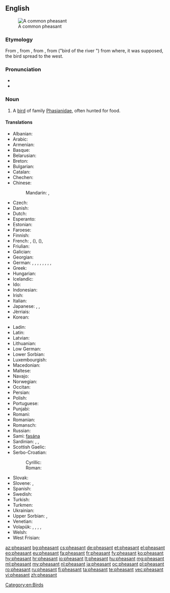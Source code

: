 {{wikipedia}}
==English==
[[Image:Common Pheasant (Hybride).jpg|thumb|A common pheasant]]

===Etymology===
From {{etyl|enm|en}} {{term|fesant|lang=enm}}, from {{etyl|fro|en}} {{term|fesan|lang=fro}}, from {{etyl|la|en}} {{term|phāsiānus|lang=la}}, from {{etyl|grc|en}} {{term|φασιανός|lang=grc|sc=Grek|tr=phasianos}} ("bird of the river {{term|Φᾶσις|lang=grc|sc=Grek|tr=Phȃsis}}") from where, it was supposed, the bird spread to the west.

===Pronunciation===
* {{IPA|/ˈfɛzənt/|lang=en}}
* {{audio|en-us-pheasant.ogg|Audio (US)|lang=en}}

===Noun===
{{en-noun}}

# A [[bird]] of family [[Phasianidae]], often hunted for food.

====Translations====
{{trans-top|bird of family Phasianidae, often hunted for food}}
* Albanian: {{t|sq|fazani}}
* Arabic: {{t|ar|تدرج|m|tr=tadruj|sc=Arab}}
* Armenian: {{t|hy|փասիան|tr=p'asian}}
* Basque: {{t+|eu|faisai}}
* Belarusian: {{t|be|фазан|m|tr=fazán}}
* Breton: {{t|br|fazan-kolc’his}}
* Bulgarian: {{t+|bg|фазан|m|tr=fazan}}
* Catalan: {{t|ca|faisà}}
* Chechen: {{t|ce|аккха нIаьна}}
* Chinese:
*: Mandarin: {{t|cmn|野雞|sc=Hani}}, {{t+|cmn|野鸡|tr=yějī|sc=Hani}}
* Czech: {{t+|cs|bažant|m}}
* Danish: {{t|da|fasan}}
* Dutch: {{t+|nl|fazant|m}}
* Esperanto: {{t|eo|fazano}}
* Estonian: {{t|et|faasan}}
* Faroese: {{t|fo|fasánur}}
* Finnish: {{t+|fi|fasaani}}
* French: {{qualifier|♂♀}} {{t+|fr|faisan|m}}, {{qualifier|♂}} {{t+|fr|coq faisan|m}} ({{t|fr|faisan mâle|m}}), {{qualifier|♀}} {{t+|fr|poule faisane|f}} ({{t|fr|faisan femelle|m}}), {{qualifier|♂♀ offspring}} {{t+|fr|faisandeau|m}}
* Friulian: {{t|fur|fasan}}
* Galician: {{t|gl|faisán}}
* Georgian: {{t|ka|ხოხობი|tr=xoxobi|sc=Geor}}
* German: {{qualifier|♂♀}} {{t+|de|Fasan|m}}, {{qualifier|♀}} {{t|de|Fasanin|f}}, {{qualifier|♂}} {{t|de|Fasanenmännchen|n}}, {{qualifier|♀}} {{t|de|Fasanenweibchen|n}}, {{qualifier|♂♀}} {{t|de|Fasanenhuhn|n}}, {{qualifier|♂}} {{t|de|Fasanenhahn|m}}, {{qualifier|♀}} {{t|de|Fasanenhenne|f}}, {{qualifier|♂♀ offspring}} {{t|de|Fasanenjunges|n}}, {{qualifier|♂♀ offspring}} {{t|de|Fasanenküken|n}}
* Greek: {{t|el|φασιανόs||tr=phasianós}}
* Hungarian: {{t+|hu|fácán}}
* Icelandic: {{t|is|fashani}}
* Ido: {{t+|io|fazano}}
* Indonesian: {{t+|id|pegar}}
* Irish: {{t|ga|piasún}}
* Italian: {{t+|it|fagiano|m}}
* Japanese: {{t|ja|キジ|tr=kiji|sc=Jpan}}, {{t+|ja|雉|tr=きじ, kiji|sc=Jpan}}, {{t|ja|雉子|tr=きじ, kiji|sc=Jpan}}
* Jèrriais: {{t|roa-jer|faîsan|m}}
* Korean: {{t|ko|꿩|sc=Kore}}
{{trans-mid}}
* Ladin: {{t|lld|fasan}}
* Latin: {{t+|la|phasianus|alt=phāsiānus|m}}
* Latvian: {{t|lv|fazāns|m}}
* Lithuanian: {{t+|lt|fazanas|m}}
* Low German: {{t|nds|Fasaan|m}}
* Lower Sorbian: {{t|dsb|fazan}}
* Luxembourgish: {{t|lb|Fasan|m}}
* Macedonian: {{t|mk|фазан|m|tr=fázan}}
* Maltese: {{t|mt|faġan}}
* Navajo: {{t|nv|zéédzísgaii}}
* Norwegian: {{t|no|fasan|m}}
* Occitan: {{t+|oc|faisan}}
* Persian: {{t+|fa|تذرو|tr=tazarv|sc=fa-Arab}}
* Polish: {{t+|pl|bażant}}
* Portuguese: {{t+|pt|faisão|m}}
* Punjabi: {{t|pa|ਚਕੋਰ|m|tr=cakōr|sc=Guru}}
* Romani: {{t|rom|dropya|f}}
* Romanian: {{t+|ro|fazan}}
* Romansch: {{t|rm|fasan}}
* Russian: {{t+|ru|фазан|m|tr=fazán}}
* Sami: [[fasána]]
* Sardinian: {{t|sc|pidraxu}}, {{t|sc|fagianu}}, {{t|sc|fazanu}}
* Scottish Gaelic: {{t|gd|easag|f}}
* Serbo-Croatian:
*: Cyrillic: {{t|sh|фазан|m}}
*: Roman: {{t+|sh|fazan|m}}
* Slovak: {{t|sk|bažant|m}}
* Slovene: {{t+|sl|fazan|m}}, {{t|sl|fazanka|f}}
* Spanish: {{t+|es|faisán|m}}
* Swedish: {{t+|sv|fasan}}
* Turkish: {{t+|tr|sülün}}
* Turkmen: {{t|tk|sülgün}}
* Ukrainian: {{t|uk|фазан|m|tr=fazán}}
* Upper Sorbian: {{t|hsb|bažant}}, {{t|hsb|(fazan)}}
* Venetian: {{t|vec|fajàn|f}}
* Volapük: {{qualifier|♂♀}} {{t+|vo|fasan}}, {{qualifier|♂}} {{t+|vo|hifasan}}, {{qualifier|♀}} {{t+|vo|jifasan}}, {{qualifier|♂♀ offspring}} {{t|vo|fasanül}}, {{qualifier|older word, obsolete}} {{t|vo|fasit}}
* Welsh: {{t|cy|ffesant}}
* West Frisian: {{t+|fy|fazant}}
{{trans-bottom}}

[[Category:en:Birds]]

[[az:pheasant]]
[[bg:pheasant]]
[[cs:pheasant]]
[[de:pheasant]]
[[et:pheasant]]
[[el:pheasant]]
[[eo:pheasant]]
[[eu:pheasant]]
[[fa:pheasant]]
[[fr:pheasant]]
[[fy:pheasant]]
[[ko:pheasant]]
[[hy:pheasant]]
[[hr:pheasant]]
[[io:pheasant]]
[[lt:pheasant]]
[[hu:pheasant]]
[[mg:pheasant]]
[[ml:pheasant]]
[[my:pheasant]]
[[nl:pheasant]]
[[ja:pheasant]]
[[oc:pheasant]]
[[pl:pheasant]]
[[ro:pheasant]]
[[ru:pheasant]]
[[fi:pheasant]]
[[ta:pheasant]]
[[te:pheasant]]
[[vec:pheasant]]
[[vi:pheasant]]
[[zh:pheasant]]